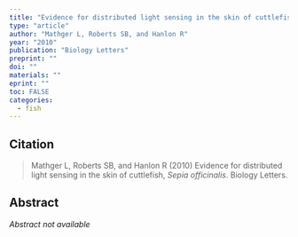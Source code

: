 ```yaml
---
title: "Evidence for distributed light sensing in the skin of cuttlefish, *Sepia officinalis*"
type: "article"
author: "Mathger L, Roberts SB, and Hanlon R"
year: "2010"
publication: "Biology Letters"
preprint: ""
doi: ""
materials: ""
eprint: ""
toc: FALSE
categories:
  - fish
---
```


## Citation

> Mathger L, Roberts SB, and Hanlon R (2010) Evidence for distributed light sensing in the skin of cuttlefish, *Sepia officinalis*. Biology Letters. 

## Abstract

*Abstract not available*
